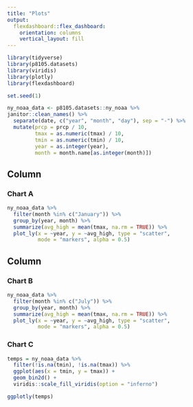 ```yaml
---
title: "Plots"
output: 
  flexdashboard::flex_dashboard:
    orientation: columns
    vertical_layout: fill
---
```


```r

library(tidyverse)
library(p8105.datasets)
library(viridis)
library(plotly)
library(flexdashboard)

```

```r
set.seed(1)

ny_noaa_data <- p8105.datasets::ny_noaa %>%
janitor::clean_names() %>%
  separate(date, c("year", "month", "day"), sep = "-") %>%
  mutate(prcp = prcp / 10, 
         tmax = as.numeric(tmax) / 10,
         tmin = as.numeric(tmin) / 10,
         year = as.integer(year), 
         month = month.name[as.integer(month)])  
```

Column {data-width=500}
-----------------------------------------------------------------------

### Chart A

```r
ny_noaa_data %>%
  filter(month %in% c("January")) %>%
  group_by(year, month) %>%
  summarize(avg_high = mean(tmax, na.rm = TRUE)) %>%
  plot_ly(x = ~year, y = ~avg_high, type = "scatter", 
          mode = "markers", alpha = 0.5)

```

Column {data-width=500}
-----------------------------------------------------------------------

### Chart B

```r
ny_noaa_data %>%
  filter(month %in% c("July")) %>%
  group_by(year, month) %>%
  summarize(avg_high = mean(tmax, na.rm = TRUE)) %>%
  plot_ly(x = ~year, y = ~avg_high, type = "scatter", 
          mode = "markers", alpha = 0.5)
```

### Chart C

```r
temps = ny_noaa_data %>%
  filter(!is.na(tmin), !is.na(tmax)) %>%
  ggplot(aes(x = tmin, y = tmax)) +
  geom_bin2d() +
  viridis::scale_fill_viridis(option = "inferno")

ggplotly(temps)

```











